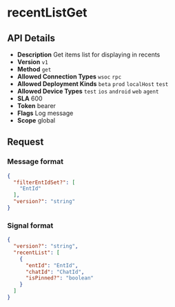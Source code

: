 # recentListGet

## API Details

- **Description** Get items list for displaying in recents
- **Version** `v1`
- **Method** `get`
- **Allowed Connection Types** `wsoc` `rpc` 
- **Allowed Deployment Kinds** `beta` `prod` `localHost` `test` 
- **Allowed Device Types** `test` `ios` `android` `web` `agent` 
- **SLA** 600
- **Token** bearer
- **Flags** Log message
- **Scope** global


## Request

### Message format

```json
{
  "filterEntIdSet?": [
    "EntId"
  ],
  "version?": "string"
}
```

### Signal format

```json
{
  "version?": "string",
  "recentList": [
    {
      "entId": "EntId",
      "chatId": "ChatId",
      "isPinned?": "boolean"
    }
  ]
}
```

